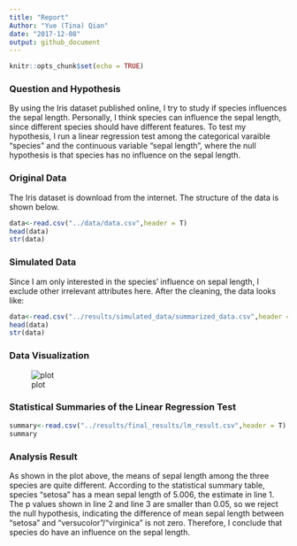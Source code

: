 ```yaml
---
title: "Report"  
Author: "Yue (Tina) Qian"  
date: "2017-12-08"  
output: github_document
---
```


```r
knitr::opts_chunk$set(echo = TRUE)
```

### Question and Hypothesis
By using the Iris dataset published online, I try to study if species influences the sepal length. Personally, I think species can influence the sepal length, since different species should have different features. To test my hypothesis, I run a linear regression test among the categorical varaible "species" and the continuous variable "sepal length", where the null hypothesis is that species has no influence on the sepal length.


### Original Data

The Iris dataset is download from the internet. The structure of the data is shown below. 
```r
data<-read.csv("../data/data.csv",header = T)
head(data)
str(data)
```
### Simulated Data 

Since I am only interested in the species' influence on sepal length, I exclude other irrelevant attributes here. After the cleaning, the data looks like:

```r
data<-read.csv("../results/simulated_data/summarized_data.csv",header = T)
head(data)
str(data)
```


### Data Visualization

![plot](../results/final_results/plot_data.png)


### Statistical Summaries of the Linear Regression Test
```r
summary<-read.csv("../results/final_results/lm_result.csv",header = T)
summary
```


### Analysis Result
As shown in the plot above, the means of sepal length among the three species are quite different. According to the statistical summary table, species "setosa" has a mean sepal length of 5.006, the estimate in line 1. The p values shown in line 2 and line 3 are smaller than 0.05, so we reject the null hypothesis, indicating the difference of mean sepal length between "setosa" and "versucolor"/"virginica" is not zero. Therefore, I conclude that species do have an influence on the sepal length.    